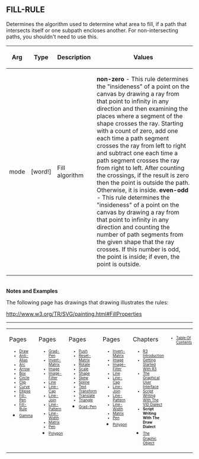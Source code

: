 == FILL-RULE== 

Determines the algorithm used to determine what area to fill, if a path that intersects itself or one subpath encloses another. For non-intersecting paths, you shouldn't need to use this.

{| cellspacing="1" cellpadding="4" border="0" style="background: black; color: black"
! bgcolor="silver" | Arg 
! bgcolor="silver" | Type 
! bgcolor="silver" | Description
! bgcolor="silver" | Values
|- 
| bgcolor="white" | mode
| bgcolor="white" | [word!]
| bgcolor="white" | Fill algorithm
| bgcolor="white" | '''non-zero''' - This rule determines the "insideness" of a point on the canvas by drawing a ray from that point to infinity in any direction and then examining the places where a segment of the shape crosses the ray. Starting with a count of zero, add one each time a path segment crosses the ray from left to right and subtract one each time a path segment crosses the ray from right to left. After counting the crossings, if the result is zero then the point is outside the path. Otherwise, it is inside.
'''even-odd''' - This rule determines the "insideness" of a point on the canvas by drawing a ray from that point to infinity in any direction and counting the number of path segments from the given shape that the ray crosses. If this number is odd, the point is inside; if even, the point is outside.
|}
<br>'''Notes and Examples'''
<p>The following page has drawings that drawing illustrates the rules:</p>
<p>http://www.w3.org/TR/SVG/painting.html#FillProperties</p>


----
<TABLE WIDTH=100%><TR><TD ALIGN=LEFT VALIGN=TOP WIDTH=15%>
Pages
<font size=1>
*[[Draw]]
*[[Anti-Alias]]
*[[Arc]]
*[[Arrow]]
*[[Box]]
*[[Circle]]
*[[Clip]]
*[[Curve]]
*[[Ellipse]]
*[[Fill-Pen]]
*[[Fill-Rule]]
*[[Gamma]]</font></TD>

<TD ALIGN=LEFT VALIGN=TOP WIDTH=15%>
Pages
<font size=1>
*[[Grad-Pen]]
*[[Invert-Matrix]]
*[[Image]]
*[[Image-Filter]]
*[[Line]]
*[[Line-Cap]]
*[[Line-Join]]
*[[Line-Pattern]]
*[[Line-Width]]
*[[Matrix]]
*[[Pen]]
*[[Polygon]]</font></TD>

<TD ALIGN=LEFT VALIGN=TOP WIDTH=15%>
Pages
<font size=1>
*[[Push]]
*[[Reset-Matrix]]
*[[Rotate]]
*[[Scale]]
*[[Shape]]
*[[Skew]]
*[[Spline]]
*[[Text]]
*[[Transform]]
*[[Translate]]
*[[Triangle]]
*[[Grad-Pen]]</font></TD>

<TD ALIGN=LEFT VALIGN=TOP WIDTH=15%>
Pages
<font size=1>

*[[Invert-Matrix]]
*[[Image]]
*[[Image-Filter]]
*[[Line]]
*[[Line-Cap]]
*[[Line-Join]]
*[[Line-Pattern]]
*[[Line-Width]]
*[[Matrix]]
*[[Pen]]
*[[Polygon]]</font></TD>

<TD ALIGN=LEFT VALIGN=TOP width=30%>
Chapters
<font size=1>
*[[R3 Introduction]]
*[[Getting Started With R3]]
*[[The Graphical User Interface]]
*[[Script Writing With The Visual Interface Dialect|Script Writing With The VID Dialect]]
*'''Script Writing With The Draw Dialect'''
*[[The Graphic Object]]</font></TD>

<TD ALIGN=LEFT VALIGN=TOP WIDTH=10%>
<font size=1>
*[[Table Of Contents]]
</font></TD>
</TR></TABLE>